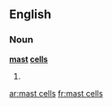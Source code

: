 ==English==

===Noun===
'''[[mast]] [[cells]]'''

# {{plural of|mast cell}}

[[ar:mast cells]]
[[fr:mast cells]]